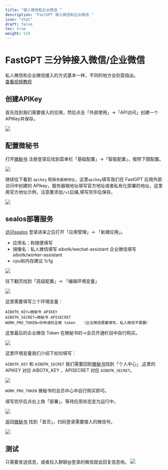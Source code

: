 ```yaml
---
title: "接入微信和企业微信 "
description: "FastGPT 接入微信和企业微信 "
icon: "chat"
draft: false
toc: true
weight: 510
---
```


# FastGPT 三分钟接入微信/企业微信
私人微信和企业微信接入的方式基本一样，不同的地方会刻意指出。   
[查看视频教程](https://www.bilibili.com/video/BV1rJ4m1w7xk/)
## 创建APIKey
首先找到我们需要接入的应用，然后点击「外部使用」->「API访问」创建一个APIKey并保存。

![](/imgs/wechat1.png)

## 配置微秘书

打开[微秘书](https://wechat.aibotk.com?r=zWLnZK) 注册登录后找到菜单栏「基础配置」->「智能配置」，按照下图配置。

![](/imgs/wechat2.png)

继续往下看到 `apikey` 和`服务器根地址`，这里`apikey`填写我们在 FastGPT 应用外部访问中创建的 APIkey，服务器根地址填写官方地址或者私有化部署的地址，这里用官方地址示例，注意要添加`/v1`后缀,填写完毕后保存。

![](/imgs/wechat3.png)

## sealos部署服务

[访问sealos](https://hzh.sealos.run?uid=fnWRt09fZP) 登录进来之后打开「应用管理」-> 「新建应用」。
- 应用名：称随便填写
- 镜像名：私人微信填写 aibotk/wechat-assistant 企业微信填写 aibotk/worker-assistant
- cpu和内存建议 1c1g

![](/imgs/wechat4.png)

往下翻页找到「高级配置」-> 「编辑环境变量」

![](/imgs/wechat5.png)

这里需要填写三个环境变量：   
```
AIBOTK_KEY=微秘书 APIKEY   
AIBOTK_SECRET=微秘书 APISECRET   
WORK_PRO_TOKEN=你申请的企微 token   （企业微信需要填写，私人微信不需要）
```

这里最后的企业微信 Token 在微秘书的->会员开通栏目中自行购买。

![](/imgs/wechat6.png)

这里环境变量我们介绍下如何填写：

`AIBOTK_KEY` 和 `AIBOTK_SECRET` 我们需要回到[微秘书](https://wechat.aibotk.com?r=zWLnZK)找到「个人中心」,这里的 APIKEY 对应 AIBOTK_KEY ，APISECRET 对应 `AIBOTK_SECRET`。

![](/imgs/wechat7.png)

`WORK_PRO_TOKEN` 微秘书的会员中心中自行购买即可。

填写完毕后点右上角「部署」，等待应用状态变为运行中。  

![](/imgs/wechat8.png)

返回[微秘书](https://wechat.aibotk.com?r=zWLnZK) 找到「首页」，扫码登录需要接入的微信号。

![](/imgs/wechat9.png)

## 测试
只需要发送信息，或者拉入群聊@登录的微信就会回复信息啦。
![](/imgs/wechat10.png)





